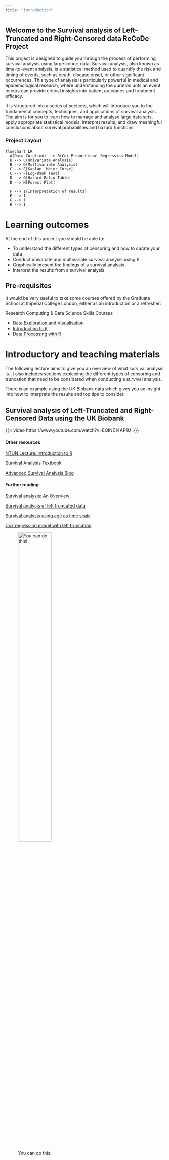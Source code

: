 ```yaml
---
title: "Introduction"
---
```


## Welcome to the Survival analysis of Left-Truncated and Right-Censored data ReCoDe Project

This project is designed to guide you through the process of performing survival analysis using large cohort data. Survival analysis, also known as time-to-event analysis, is a statistical method used to quantify the risk and timing of events, such as death, disease onset, or other significant occurrences. This type of analysis is particularly powerful in medical and epidemiological research, where understanding the duration until an event occurs can provide critical insights into patient outcomes and treatment efficacy.

It is structured into a series of sections, which will introduce you to the fundamental concepts, techniques, and applications of survival analysis. The aim is for you to learn how to manage and analyse large data sets, apply appropriate statistical models, interpret results, and draw meaningful conclusions about survival probabilities and hazard functions.

### Project Layout

```mermaid
flowchart LR
  A(Data Curation) --> B(Cox Proportional Regression Model)
  B --> C(Univariate Analysis)
  B --> D(Multivariate Analysis)
  C --> E[Kaplan -Meier Curve]
  C --> F[Log-Rank Test]
  D --> G[Hazard Ratio Table]
  D --> H[Forest Plot]
  
  F --> I{Interpretation of results}
  E --> I
  G --> I
  H --> I
```

# Learning outcomes

At the end of this project you should be able to:

-   To understand the different types of censoring and how to curate your data
-   Conduct univariate and multivariate survival analysis using R
-   Graphically present the findings of a survival analysis
-   Interpret the results from a survival analysis

## Pre-requisites

It would be very useful to take some courses offered by the Graduate School at Imperial College London, either as an introduction or a refresher:

Research Computing & Data Science Skills Courses

-   [Data Exploration and Visualisation](https://www.imperial.ac.uk/students/academic-support/graduate-school/professional-development/doctoral-students/research-computing-data-science/courses/data-exploration-visualisation/)
-   [Introduction to R](https://www.imperial.ac.uk/students/academic-support/graduate-school/professional-development/doctoral-students/research-computing-data-science/courses/r-programming/)
-   [Data Processing with R](https://www.imperial.ac.uk/students/academic-support/graduate-school/professional-development/doctoral-students/research-computing-data-science/courses/data-processing-with-r/)

# Introductory and teaching materials

The following lecture aims to give you an overview of what survival analysis is. It also includes sections explaining the different types of censoring and truncation that need to be considered when conducting a survival analysis.

There is an example using the UK Biobank data which gives you an insight into how to interprete the results and top tips to consider.

## Survival analysis of Left-Truncated and Right-Censored Data using the UK Biobank

{{< video https://www.youtube.com/watch?v=EQINE14AP1U >}}

#### Other resources

[NTUN Lecture: Introduction to R](https://www.math.ntnu.no/emner/ST2304/2020v/RIntro/Introduction_to_R.pdf)

[Survival Analysis Textbook](http://www.uop.edu.pk/ocontents/survival-analysis-self-learning-book.pdf)

[Advanced Survival Analysis Blog](https://www.emilyzabor.com/tutorials/survival_analysis_in_r_tutorial.html#Conditional_survival)

#### Further reading 
[Survival analysis: An Overview](https://www.ncbi.nlm.nih.gov/pmc/articles/PMC1065034/pdf/cc2955.pdf)

[Survival analysis of left truncated data](https://academic.oup.com/biomedgerontology/article/53A/5/M337/588259?login=false)

[Survival analysis using age as time scale](https://www.sciencedirect.com/science/article/pii/S1047279721001575)

[Cox regression model with left truncation](https://www.ncbi.nlm.nih.gov/pmc/articles/PMC7039372/)

![You can do this!](help/page1.jpg){width="50%"}